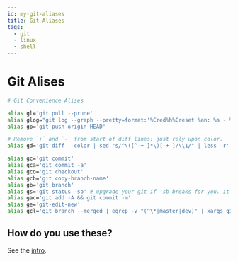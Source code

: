 ```yaml
---
id: my-git-aliases
title: Git Aliases
tags:
  - git
  - linux
  - shell
---
```


# Git Alises

```bash
# Git Convenience Alises

alias gl='git pull --prune'
alias glog="git log --graph --pretty=format:'%Cred%h%Creset %an: %s - %Creset %C(yellow)%d%Creset %Cgreen(%cr)%Creset' --abbrev-commit --date=relative"
alias gp='git push origin HEAD'

# Remove `+` and `-` from start of diff lines; just rely upon color.
alias gd='git diff --color | sed "s/^\([^-+ ]*\)[-+ ]/\\1/" | less -r'

alias gc='git commit'
alias gca='git commit -a'
alias gco='git checkout'
alias gcb='git copy-branch-name'
alias gb='git branch'
alias gs='git status -sb' # upgrade your git if -sb breaks for you. it's fun.
alias gac='git add -A && git commit -m'
alias ge='git-edit-new'
alias gcl='git branch --merged | egrep -v "(^\*|master|dev)" | xargs git branch -d'
```

## How do you use these?

See the [intro](intro.mdx).
